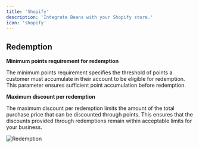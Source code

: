 ```yaml
---
title: 'Shopify'
description: 'Integrate Beans with your Shopify store.'
icon: 'shopify'
---
```


## Redemption

**Minimum points requirement for redemption**

The minimum points requirement specifies the threshold of points a customer must accumulate in
their account to be eligible for redemption. This parameter ensures sufficient point
accumulation before redemption.

**Maximum discount per redemption**

The maximum discount per redemption limits the amount of the total purchase price that can be
discounted through points. This ensures that the discounts provided through redemptions remain
within acceptable limits for your business.

<Frame>
  <img src="/assets/images/integrations/shopify/redemption.webp" alt="Redemption" style={{ borderRadius: '0.5rem' }} />
</Frame>
